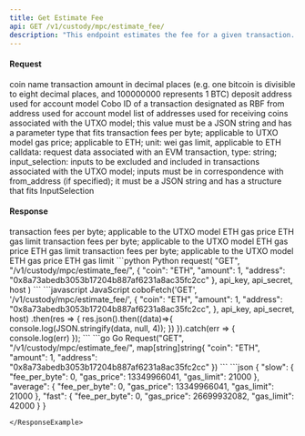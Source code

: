 ```yaml
---
title: Get Estimate Fee
api: GET /v1/custody/mpc/estimate_fee/ 
description: "This endpoint estimates the fee for a given transaction. It takes in various parameters such as the coin type, amount, address, gas price, gas limit, and extra parameters. The response includes the fee amount in different levels such as slow, average, and fast."
---
```


#### Request
<ParamField query="coin" type="String" required>coin name</ParamField>
<ParamField query="amount" type="Int" >transaction amount in decimal places (e.g. one bitcoin is divisible to eight decimal places, and 100000000 represents 1 BTC)</ParamField>
<ParamField query="address" type="String" >deposit address used for account model</ParamField>
<ParamField query="replace_cobo_id" type="String" >Cobo ID of a transaction designated as RBF</ParamField>
<ParamField query="from_address" type="String" >from address used for account model</ParamField>
<ParamField query="to_address_details" type="Json" >list of addresses used for receiving coins associated with the UTXO model; this value must be a JSON string and has a parameter type that fits</ParamField>
<ParamField query="fee" type="Float" >transaction fees per byte; applicable to UTXO model</ParamField>
<ParamField query="gas_price" type="Int" >gas price; applicable to ETH; unit: wei</ParamField>
<ParamField query="gas_limit" type="Int" >gas limit, applicable to ETH</ParamField>
<ParamField query="extra_parameters" type="Json" >calldata: request data associated with an EVM transaction, type: string; input_selection: inputs to be excluded and included in transactions associated with the UTXO model; inputs must be in correspondence with from_address (if specified); it must be a JSON string and has a structure that fits InputSelection</ParamField>

#### Response
<ResponseField name="slow" type="object">
    <Expandable title="object">
    <ResponseField name="fee_per_byte" type="Int" >transaction fees per byte; applicable to the UTXO model</ResponseField>
    <ResponseField name="gas_price" type="Int" >ETH gas price</ResponseField>
    <ResponseField name="gas_limit" type="Int" >ETH gas limit</ResponseField>
    </Expandable>
</ResponseField>

<ResponseField name="average" type="object">
    <Expandable title="object">
    <ResponseField name="fee_per_byte" type="Int" >transaction fees per byte; applicable to the UTXO model</ResponseField>
    <ResponseField name="gas_price" type="Int" >ETH gas price</ResponseField>
    <ResponseField name="gas_limit" type="Int" >ETH gas limit</ResponseField>
    </Expandable>
</ResponseField>

<ResponseField name="fast" type="object">
    <Expandable title="object">
    <ResponseField name="fee_per_byte" type="Int" >transaction fees per byte; applicable to the UTXO model</ResponseField>
    <ResponseField name="gas_price" type="Int" >ETH gas price</ResponseField>
    <ResponseField name="gas_limit" type="Int" >ETH gas limit</ResponseField>
    </Expandable>
</ResponseField>

<RequestExample>
```python Python
request(
    "GET",
    "/v1/custody/mpc/estimate_fee/",
    {
        "coin": "ETH",
        "amount": 1,
        "address": "0x8a73abedb3053b17204b887af6231a8ac35fc2cc"
    },
    api_key, api_secret, host
)
```
```javascript JavaScript
coboFetch('GET', '/v1/custody/mpc/estimate_fee/', {
    "coin": "ETH",
    "amount": 1,
    "address": "0x8a73abedb3053b17204b887af6231a8ac35fc2cc",
}, api_key, api_secret, host)
    .then(res => {
        res.json().then((data)=>{
            console.log(JSON.stringify(data, null, 4));
        })
    }).catch(err => {
        console.log(err)
    });
```
```go Go
Request("GET", "/v1/custody/mpc/estimate_fee/", map[string]string{
    "coin": "ETH",
    "amount": 1,
    "address": "0x8a73abedb3053b17204b887af6231a8ac35fc2cc"
})
```
</RequestExample>

<ResponseExample>
```json
{
  "slow": {
    "fee_per_byte": 0,
    "gas_price": 13349966041,
    "gas_limit": 21000
  },
  "average": {
    "fee_per_byte": 0,
    "gas_price": 13349966041,
    "gas_limit": 21000
  },
  "fast": {
    "fee_per_byte": 0,
    "gas_price": 26699932082,
    "gas_limit": 42000
  }
}

```
</ResponseExample>
